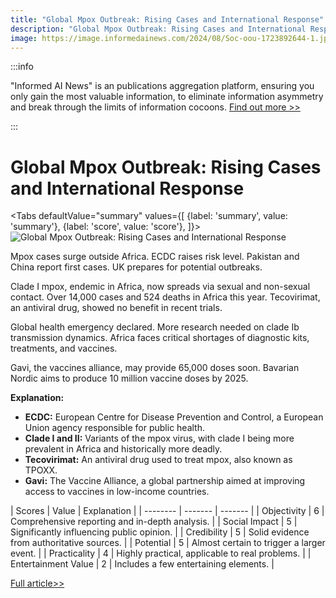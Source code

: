 ```yaml
---
title: "Global Mpox Outbreak: Rising Cases and International Response"
description: "Global Mpox Outbreak: Rising Cases and International Response"
image: https://image.informedainews.com/2024/08/Soc-oou-1723892644-1.jpg
---
```



:::info

"Informed AI News" is an publications aggregation platform, ensuring you only gain the most valuable information, to eliminate information asymmetry and break through the limits of information cocoons.  [Find out more >>](/)

:::

# Global Mpox Outbreak: Rising Cases and International Response


<Tabs
	defaultValue="summary"
	values={[
	{label: 'summary', value: 'summary'},
	{label: 'score', value: 'score'},
]}>
<TabItem value="summary">
<img
  src="https://image.informedainews.com/2024/08/Soc-oou-1723892644-1.jpg"
  alt="Global Mpox Outbreak: Rising Cases and International Response"
/>



Mpox cases surge outside Africa. ECDC raises risk level. Pakistan and China report first cases. UK prepares for potential outbreaks.

Clade I mpox, endemic in Africa, now spreads via sexual and non-sexual contact. Over 14,000 cases and 524 deaths in Africa this year. Tecovirimat, an antiviral drug, showed no benefit in recent trials.

Global health emergency declared. More research needed on clade Ib transmission dynamics. Africa faces critical shortages of diagnostic kits, treatments, and vaccines.

Gavi, the vaccines alliance, may provide 65,000 doses soon. Bavarian Nordic aims to produce 10 million vaccine doses by 2025.

**Explanation:**
- **ECDC:** European Centre for Disease Prevention and Control, a European Union agency responsible for public health.
- **Clade I and II:** Variants of the mpox virus, with clade I being more prevalent in Africa and historically more deadly.
- **Tecovirimat:** An antiviral drug used to treat mpox, also known as TPOXX.
- **Gavi:** The Vaccine Alliance, a global partnership aimed at improving access to vaccines in low-income countries.
</TabItem>
<TabItem value="score">
	| Scores     | Value   | Explanation |
	| -------- | ------- | ------- |
	| Objectivity  | 6    | Comprehensive reporting and in-depth analysis.    |
	| Social Impact | 5     | Significantly influencing public opinion.    |
	| Credibility    | 5    | Solid evidence from authoritative sources.    |
	| Potential    | 5    | Almost certain to trigger a larger event.    |
	| Practicality    | 4    | Highly practical, applicable to real problems.    |
	| Entertainment Value    | 2    | Includes a few entertaining elements.    |
</TabItem>
</Tabs>

[Full article>>](https://www.theguardian.com/global-development/article/2024/aug/16/countries-step-up-screening-for-mpox-as-more-cases-emerge-outside-africa)

